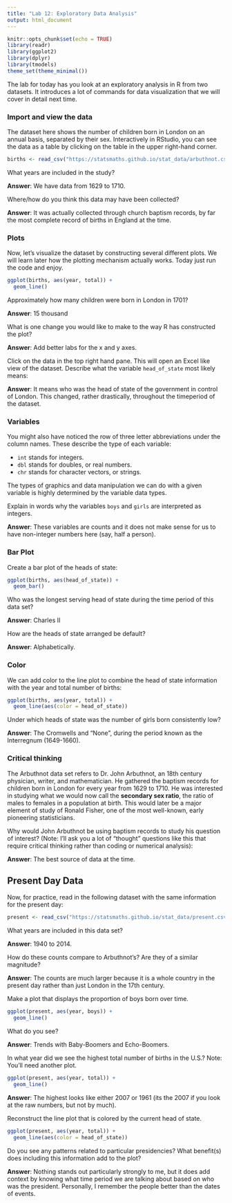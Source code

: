 ```yaml
---
title: "Lab 12: Exploratory Data Analysis"
output: html_document
---
```


```r
knitr::opts_chunk$set(echo = TRUE)
library(readr)
library(ggplot2)
library(dplyr)
library(tmodels)
theme_set(theme_minimal())
```

The lab for today has you look at an exploratory analysis in R from two datasets.
It introduces a lot of commands for data visualization that we will cover in
detail next time.

### Import and view the data

The dataset here shows the number of children born in London on an annual
basis, separated by their sex. Interactively in RStudio, you can see the data
as a table by clicking on the table in the upper right-hand corner.


```r
births <- read_csv("https://statsmaths.github.io/stat_data/arbuthnot.csv")
```

What years are included in the study?

**Answer**: We have data from 1629 to 1710.

Where/how do you think this data may have been collected?

**Answer**: It was actually collected through church baptism records, by far
the most complete record of births in England at the time.

### Plots

Now, let's visualize the dataset by constructing several different plots. We
will learn later how the plotting mechanism actually works. Today just run the
code and enjoy.

```r
ggplot(births, aes(year, total)) +
  geom_line()
```

Approximately how many children were born in London in 1701?

**Answer**: 15 thousand

What is one change you would like to make to the way R has constructed the
plot?

**Answer**: Add better labs for the x and y axes.


Click on the data in the top right hand pane. This will open an Excel
like view of the dataset. Describe what the variable `head_of_state` most
likely means:

**Answer**: It means who was the head of state of the government in control
of London. This changed, rather drastically, throughout the timeperiod of the
dataset.

### Variables

You might also have noticed the row of three letter abbreviations under
the column names. These describe the type of each variable:

- `int` stands for integers.
- `dbl` stands for doubles, or real numbers.
- `chr` stands for character vectors, or strings.

The types of graphics and data manipulation we can do with a given
variable is highly determined by the variable data types.

Explain in words why the variables `boys` and `girls` are interpreted as
integers.

**Answer**: These variables are counts and it does not make sense for us to
have non-integer numbers here (say, half a person).

### Bar Plot

Create a bar plot of the heads of state:

```r
ggplot(births, aes(head_of_state)) +
  geom_bar()
```

Who was the longest serving head of state during the time period of this
data set?

**Answer**: Charles II

How are the heads of state arranged be default?

**Answer**: Alphabetically.

### Color

We can add color to the line plot to combine the head of state
information with the year and total number of births:

```r
ggplot(births, aes(year, total)) +
  geom_line(aes(color = head_of_state))
```

Under which heads of state was the number of girls born consistently low?

**Answer**: The Cromwells and "None", during the period known as the Interregnum (1649-1660).

### Critical thinking

The Arbuthnot data set refers to Dr. John Arbuthnot,
an 18th century physician, writer, and mathematician. He gathered the
baptism records for children born in London for every year from 1629 to
1710. He was interested in studying what we would now call the **secondary
sex ratio**, the ratio of males to females in a population at birth. This
would later be a major element of study of Ronald Fisher, one of the most
well-known, early pioneering statisticians.

Why would John Arbuthnot be using baptism records to study his question of
interest? (Note: I'll ask you a lot of "thought" questions like this that
require critical thinking rather than coding or numerical analysis):

**Answer**: The best source of data at the time.

## Present Day Data

Now, for practice, read in the following dataset with the same
information for the present day:

```r
present <- read_csv("https://statsmaths.github.io/stat_data/present.csv")
```

What years are included in this data set?

**Answer**: 1940 to 2014.

How do these counts compare to Arbuthnot's? Are they of a similar
magnitude?

**Answer**: The counts are much larger because it is a whole country in the
present day rather than just London in the 17th century.

Make a plot that displays the proportion of boys born over time.

```r
ggplot(present, aes(year, boys)) +
  geom_line()
```

What do you see?

**Answer**: Trends with Baby-Boomers and Echo-Boomers.

In what year did we see the highest total number of births in the U.S.?
Note: You'll need another plot.

```r
ggplot(present, aes(year, total)) +
  geom_line()
```

**Answer**: The highest looks like either 2007 or 1961 (its the 2007 if you look at the
raw numbers, but not by much).

Reconstruct the line plot that is colored by the current head of state.

```r
ggplot(present, aes(year, total)) +
  geom_line(aes(color = head_of_state))
```

Do you see any patterns related to particular presidencies? What benefit(s)
does including this information add to the plot?

**Answer**: Nothing stands out particularly strongly to me, but it does add context by
knowing what time period we are talking about based on who was the president. Personally,
I remember the people better than the dates of events.

